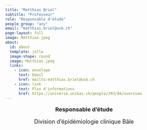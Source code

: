 ```yaml
---
title: "Matthias Briel"
subtitle: "Professeur"
role: "Responsable d'étude"
people_group: "any"
email: "matthias.briel@usb.ch"
page-layout: full
image: Matthias.jpeg
about: 
  id: about
  template: jolla
  image-shape: round
  image: Matthias.jpeg
  links:
    - icon: envelope
      text: Email
      href: mailto:matthias.briel@usb.ch
    - icon: link
      text: Plus d'informations 
      href: https://universe.unibas.ch/people/293/94/overview
---
```

<div style="text-align: center;">
  <p style="font-size: 18px; font-weight: bold;">Responsable d'étude</p>
  <p style="font-size: 18px;">Division d'épidémiologie clinique Bâle</p>
</div>